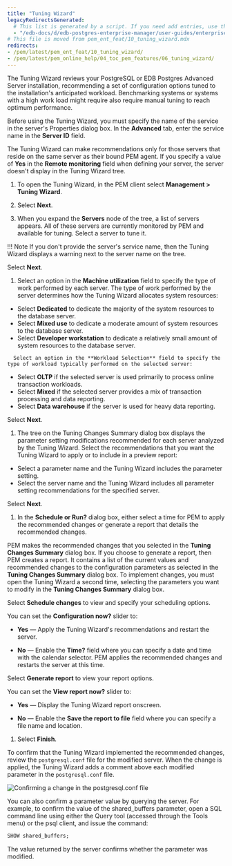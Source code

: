 ```yaml
---
title: "Tuning Wizard"
legacyRedirectsGenerated:
  # This list is generated by a script. If you need add entries, use the `legacyRedirects` key.
  - "/edb-docs/d/edb-postgres-enterprise-manager/user-guides/enterprise-features-guide/8.0/tuning_wizard.html"
# This file is moved from pem_ent_feat/10_tuning_wizard.mdx
redirects:
- /pem/latest/pem_ent_feat/10_tuning_wizard/
- /pem/latest/pem_online_help/04_toc_pem_features/06_tuning_wizard/
---
```


The Tuning Wizard reviews your PostgreSQL or EDB Postgres Advanced Server installation, recommending a set of configuration options tuned to the installation's anticipated workload. Benchmarking systems or systems with a high work load might require also require manual tuning to reach optimum performance.

Before using the Tuning Wizard, you must specify the name of the service in the server's Properties dialog box. In the **Advanced** tab, enter the service name in the **Server ID** field.

The Tuning Wizard can make recommendations only for those servers that reside on the same server as their bound PEM agent. If you specify a value of **Yes** in the **Remote monitoring** field when defining your server, the server doesn't display in the Tuning Wizard tree.

1.  To open the Tuning Wizard, in the PEM client select **Management > Tuning Wizard**.

1.  Select **Next**.

1.  When you expand the **Servers** node of the tree, a list of servers appears. All of these servers are currently monitored by PEM and available for tuning. Select a server to tune it. 

   !!! Note
       If you don't provide the server's service name, then the Tuning Wizard displays a warning next to the server name on the tree.

   Select **Next**.

1.  Select an option in the **Machine utilization** field to specify the type of work performed by each server. The type of work performed by the server determines how the Tuning Wizard allocates system resources:

   -   Select **Dedicated** to dedicate the majority of the system resources to the database server.
   -   Select **Mixed use** to dedicate a moderate amount of system resources to the database server.
   -   Select **Developer workstation** to dedicate a relatively small amount of system resources to the database server.

      Select an option in the **Workload Selection** field to specify the type of workload typically performed on the selected server:

   -   Select **OLTP** if the selected server is used primarily to process online transaction workloads.
   -   Select **Mixed** if the selected server provides a mix of transaction processing and data reporting.
   -   Select **Data warehouse** if the server is used for heavy data reporting.

   Select **Next**.

1.  The tree on the Tuning Changes Summary dialog box displays the parameter setting modifications recommended for each server analyzed by the Tuning Wizard. Select the recommendations that you want the Tuning Wizard to apply or to include in a preview report:

   -   Select a parameter name and the Tuning Wizard includes the parameter setting.
   -   Select the server name and the Tuning Wizard includes all parameter setting recommendations for the specified server.

   Select **Next**.

1.  In the **Schedule or Run?** dialog box, either select a time for PEM to apply the recommended changes or generate a report that details the recommended changes.

   PEM makes the recommended changes that you selected in the **Tuning Changes Summary** dialog box. If you choose to generate a report, then PEM creates a report. It contains a list of the current values and recommended changes to the configuration parameters as selected in the **Tuning Changes Summary** dialog box. To implement changes, you must open the Tuning Wizard a second time, selecting the parameters you want to modify in the **Tuning Changes Summary** dialog box.

   Select **Schedule changes** to view and specify your scheduling options.

   You can set the **Configuration now?** slider to:

   - **Yes** &mdash; Apply the Tuning Wizard's recommendations and restart the server.

   - **No** &mdash; Enable the **Time?** field where you can specify a date and time with the calendar selector. PEM applies the recommended changes and restarts the server at this time.

   Select **Generate report** to view your report options.

   You can set the **View report now?** slider to:

   - **Yes** &mdash; Display the Tuning Wizard report onscreen.

   - **No** &mdash; Enable the **Save the report to file** field where you can specify a file name and location.

1.  Select **Finish**.

To confirm that the Tuning Wizard implemented the recommended changes, review the `postgresql.conf` file for the modified server. When the change is applied, the Tuning Wizard adds a comment above each modified parameter in the `postgresql.conf` file.

![Confirming a change in the postgresql.conf file](../images/tuning_wiz_confirm_chg.png)

You can also confirm a parameter value by querying the server. For example, to confirm the value of the shared_buffers parameter, open a SQL command line using either the Query tool (accessed through the Tools menu) or the psql client, and issue the command:

```sql
SHOW shared_buffers;
```

The value returned by the server confirms whether the parameter was modified.
